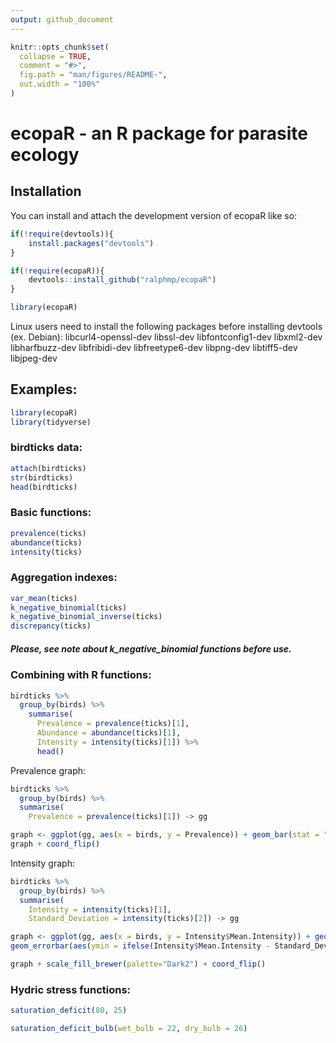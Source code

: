 ```yaml
---
output: github_document
---
```


<!-- README.md is generated from README.Rmd. Please edit that file -->

```r
knitr::opts_chunk$set(
  collapse = TRUE,
  comment = "#>",
  fig.path = "man/figures/README-",
  out.width = "100%"
)
```

# ecopaR - an R package for parasite ecology

<!-- badges: start -->
<!-- badges: end -->



## Installation

You can install and attach the development version of ecopaR like so:

```r
if(!require(devtools)){
    install.packages("devtools")
}

if(!require(ecopaR)){
    devtools::install_github("ralphmp/ecopaR")
}

library(ecopaR)
```

Linux users need to install the following packages before installing devtools (ex. Debian): libcurl4-openssl-dev  libssl-dev libfontconfig1-dev libxml2-dev libharfbuzz-dev libfribidi-dev libfreetype6-dev libpng-dev libtiff5-dev libjpeg-dev

## Examples:



```r
library(ecopaR)
library(tidyverse)

```

### birdticks data:

```r

attach(birdticks)
str(birdticks)
head(birdticks)

```

### Basic functions:
```r

prevalence(ticks)
abundance(ticks)
intensity(ticks)


```


### Aggregation indexes:

```r

var_mean(ticks)
k_negative_binomial(ticks)
k_negative_binomial_inverse(ticks)
discrepancy(ticks)

```

##### Please, see note about k_negative_binomial functions before use.

### Combining with R functions:

```r

birdticks %>% 
  group_by(birds) %>% 
    summarise(
      Prevalence = prevalence(ticks)[1],
      Abundance = abundance(ticks)[1],
      Intensity = intensity(ticks)[1]) %>% 
      head()
```

Prevalence graph:

```r

birdticks %>% 
  group_by(birds) %>% 
  summarise(
    Prevalence = prevalence(ticks)[1]) -> gg

graph <- ggplot(gg, aes(x = birds, y = Prevalence)) + geom_bar(stat = "identity", fill="turquoise4")
graph + coord_flip()

```

Intensity graph:

```r

birdticks %>% 
  group_by(birds) %>% 
  summarise(
    Intensity = intensity(ticks)[1],
    Standard_Deviation = intensity(ticks)[2]) -> gg

graph <- ggplot(gg, aes(x = birds, y = Intensity$Mean.Intensity)) + geom_bar(stat = "identity", fill = "turquoise4" , position=position_dodge()) +
geom_errorbar(aes(ymin = ifelse(Intensity$Mean.Intensity - Standard_Deviation$Standard.Deviation < 0, 0, Intensity$Mean.Intensity - Standard_Deviation$Standard.Deviation), ymax = Intensity$Mean.Intensity + Standard_Deviation$Standard.Deviation), width = 0, position=position_dodge(.9))

graph + scale_fill_brewer(palette="Dark2") + coord_flip() 


```



### Hydric stress functions:


```r

saturation_deficit(80, 25)

saturation_deficit_bulb(wet_bulb = 22, dry_bulb = 26)

```

